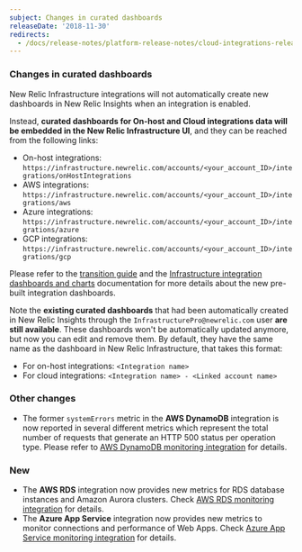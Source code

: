 ```yaml
---
subject: Changes in curated dashboards
releaseDate: '2018-11-30'
redirects:
  - /docs/release-notes/platform-release-notes/cloud-integrations-release-notes/2018-11-30-integrations-changes-curated-dashboards
---
```


### Changes in curated dashboards

New Relic Infrastructure integrations will not automatically create new dashboards in New Relic Insights when an integration is enabled.

Instead, **curated dashboards for On-host and Cloud integrations data will be embedded in the New Relic Infrastructure UI**, and they can be reached from the following links:

* On-host integrations:  
  `https://infrastructure.newrelic.com/accounts/<your_account_ID>/integrations/onHostIntegrations`
* AWS integrations:  
  `https://infrastructure.newrelic.com/accounts/<your_account_ID>/integrations/aws`
* Azure integrations:  
  `https://infrastructure.newrelic.com/accounts/<your_account_ID>/integrations/azure`
* GCP integrations:  
  `https://infrastructure.newrelic.com/accounts/<your_account_ID>/integrations/gcp`

Please refer to the [transition guide](https://docs.newrelic.com/docs/integrations/new-relic-integrations/getting-started/integration-dashboards-infrastructure-beta-transition-guide) and the [Infrastructure integration dashboards and charts](https://docs.newrelic.com/docs/integrations/new-relic-integrations/getting-started/infrastructure-integration-dashboards-charts) documentation for more details about the new pre-built integration dashboards.

Note the **existing curated dashboards** that had been automatically created in New Relic Insights through the `InfrastructurePro@newrelic.com` user **are still available**. These dashboards won't be automatically updated anymore, but now you can edit and remove them. By default, they have the same name as the dashboard in New Relic Infrastructure, that takes this format:

* For on-host integrations: `<Integration name>`
* For cloud integrations: `<Integration name> - <Linked account name>`

### Other changes

* The former `systemErrors` metric in the **AWS DynamoDB** integration is now reported in several different metrics which represent the total number of requests that generate an HTTP 500 status per operation type. Please refer to [AWS DynamoDB monitoring integration](https://docs.newrelic.com/docs/integrations/amazon-integrations/aws-integrations-list/aws-dynamodb-monitoring-integration) for details.

### New

* The **AWS RDS** integration now provides new metrics for RDS database instances and Amazon Aurora clusters. Check [AWS RDS monitoring integration](https://docs.newrelic.com/docs/integrations/amazon-integrations/aws-integrations-list/aws-rds-monitoring-integration) for details.
* The **Azure App Service** integration now provides new metrics to monitor connections and performance of Web Apps. Check [Azure App Service monitoring integration](https://docs.newrelic.com/docs/integrations/microsoft-azure-integrations/azure-integrations-list/azure-app-service-monitoring-integration) for details.
